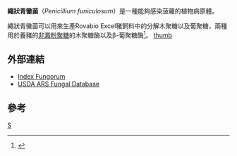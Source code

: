{{Speciesbox
| taxon = Penicillium funiculosum
| binomial_authority = Thom, (1910)
| synonyms = 
''Penicillium aurantiacum'' <small>J.H. Mill., (1957)</small><br />
''Penicillium rubicundum'' <small>J.H. Mill., (1957)</small><br />
''Penicillium varians'' <small>G. Sm., (1933)</small>
}}
'''繩狀青黴菌'''（''Penicillium funiculosum''）是一種能夠感染菠蘿的植物病原體。

繩狀青黴菌可以用來生產Rovabio Excel豬飼料中的分解木聚糖以及葡聚糖，兩種用於養豬的[[膳食纖維|非澱粉]][[聚糖|聚糖]]的木聚糖酶以及β-葡聚糖酶<ref>{{cite journal |doi=10.1017/S1751731112000237 |pmid=23031562 |title=The effect of a non-starch polysaccharide-hydrolysing enzyme (Rovabio® Excel) on feed intake and body condition of sows during lactation and on progeny growth performance |journal=Animal |volume=6 |issue=10 |pages=1627–33 |year=2012 |last1=Walsh |first1=M. C. |last2=Geraert |first2=P. A. |last3=Maillard |first3=R. |last4=Kluess |first4=J. |last5=Lawlor |first5=P. G. }}</ref>。
[[file:Funicone.svg|thumb]]

==外部連結==
* [http://www.speciesfungorum.org/Names/Names.asp Index Fungorum] {{Wayback|url=http://www.speciesfungorum.org/Names/Names.asp |date=20080511191005 }}
* [https://web.archive.org/web/20070130123212/http://nt.ars-grin.gov/fungaldatabases/ USDA ARS Fungal Database]

==參考==
{{reflist}}
{{微生物小作品}}

{{Taxonbar}}
[[Category:真菌|S]]